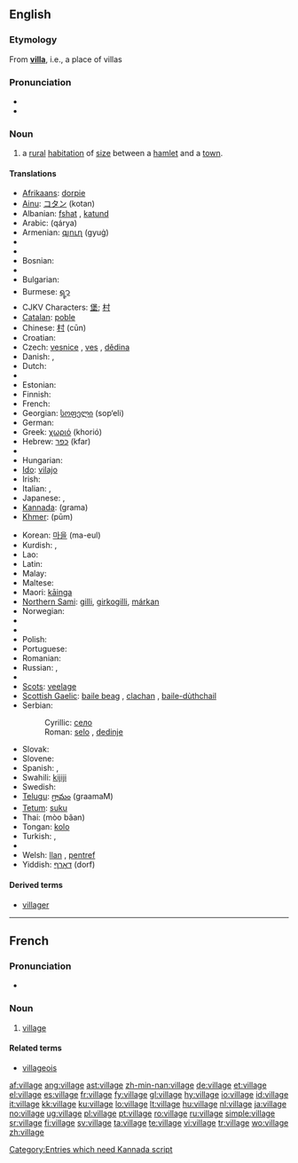 ==English==

{{rank|cry|step|turning|812|village|quickly|lie|supposed}}

===Etymology===
From '''[[villa]]''', i.e., a place of villas

===Pronunciation===
* {{IPA|/ˈvɪlədʒ/}}
* {{audio|en-us-village.ogg|Audio (US)}}

===Noun===
{{wikipedia}}
{{en-noun}}

# a [[rural]] [[habitation]] of [[size]] between a [[hamlet]] and a [[town]].

====Translations====
{{trans-top|a rural habitation of size between a hamlet and a town}}
* [[Afrikaans]]: [[dorpie]]
* [[Ainu]]: [[コタン]] (kotan)
* Albanian: [[fshat]] {{m}}, [[katund]] {{m}}
* Arabic: {{Arab|[[قرية]]}} (qárya) {{f}}
* Armenian: [[գյուղ]] (gyuġ)
* {{trreq|Basque}}
* {{trreq|Bengali}}
* Bosnian: {{t-|bs|selo|n}}
* {{trreq|Breton}}
* Bulgarian: {{t-|bg|село|n|sc=Cyrl}}
* Burmese: [[ရ့ာ]]
* CJKV Characters: [[堡]]; [[村]]
* [[Catalan]]: [[poble]] {{m}}
* Chinese: [[村]] (cūn)
* Croatian: {{t+|hr|selo|n}}
* Czech: [[vesnice]] {{f}}, [[ves]] {{f}}, [[dědina]] {{f}}
* Danish: {{t-|da|landsby|c}}, {{t-|da|by|c}}
* Dutch: {{t+|nl|dorp|n}}
* {{trreq|Esperanto}}
* Estonian: {{t-|et|küla}}
* Finnish: {{t+|fi|kylä}}
* French: {{t+|fr|village}}
* Georgian: [[სოფელი]] (sop‘eli)
* German: {{t+|de|Dorf|n}}
* Greek: [[χωριό]] (khorió) {{n}}
* Hebrew: [[כפר]] (kfar) {{m}}
* {{trreq|Hindi}}
* Hungarian: {{t+|hu|falu}}
* [[Ido]]: [[vilajo]]
* Irish: {{t+|ga|sráidbhaile|m|xs=Irish}}
* Italian: {{t+|it|villaggio|m}}, {{t+|it|borgo|m}}
* Japanese: {{t+|ja|村|sc=Jpan}}, {{t+|ja|むら|tr=mura|sc=Jpan}}
* [[Kannada]]: (grama)
* [[Khmer]]: {{Khmr|[[ភូមិ]]}} (pūm)
{{trans-mid}}
* Korean: [[마을]] (ma-eul)
* Kurdish: {{KUchar|[[دێ]]}}, {{KUchar|[[گوند]]}}
* Lao: {{t-|lo|ບ້ານ|tr=baan|sc=Laoo|xs=Lao}}
* Latin: {{t+|la|rus|n}}
* Malay: {{t+|ms|kampung|xs=Malay}}
* Maltese: {{t+|mt|villaġġ|xs=Maltese}}
* Maori: [[kāinga]]
* [[Northern Sami]]: [[gilli]], [[girkogilli]], [[márkan]]
* Norwegian: {{t+|no|landsby}}
* {{trreq|Old English}}
* {{trreq|Persian}}
* Polish: {{t+|pl|wieś|f}}
* Portuguese: {{t+|pt|aldeia|f}}
* Romanian: {{t+|ro|sat|n}}
* Russian: {{t+|ru|село|n|tr=seló|sc=Cyrl}}, {{t+|ru|деревня|f|tr=derévnja|sc=Cyrl}}
* {{trreq|Sanskrit}}
* [[Scots]]: [[veelage]]
* [[Scottish Gaelic]]: [[baile beag]] {{m}}, [[clachan]] {{m}}, [[baile-dùthchail]] {{m}}
* Serbian:
*: Cyrillic: [[село]] {{n}}
*: Roman: [[selo#Serbian|selo]] {{n}}, [[dedinje]]
* Slovak: {{t-|sk|dedina|f}}
* Slovene: {{t+|sl|vas|f}}
* Spanish: {{t-|es|aldea|f}}, {{t+|es|pueblo|m}}
* Swahili: [[kijiji]]
* Swedish: {{t+|sv|by|c}}
* [[Telugu]]: [[గ్రామం]] (graamaM)
* [[Tetum]]: [[suku]]
* Thai: {{Thai|[[หมู่บ้าน]]}} (mòo bâan)
* Tongan: [[kolo]]
* Turkish: {{t+|tr|köy}}, {{t+|tr|nahiye}}
* {{trreq|Vietnamese}}
* Welsh: [[llan]] {{f}}, [[pentref]] {{m}}
* Yiddish: [[דאָרף]] (dorf) {{n}}
{{trans-bottom}}

====Derived terms====
* [[villager]]

----

==French==

===Pronunciation===
* {{audio|Fr-village.ogg|Audio}}

===Noun===
{{infl|fr|noun|g=m}}

# [[#English|village]]

====Related terms====
* [[villageois]]

[[Category:Entries which need Kannada script]]

[[af:village]]
[[ang:village]]
[[ast:village]]
[[zh-min-nan:village]]
[[de:village]]
[[et:village]]
[[el:village]]
[[es:village]]
[[fr:village]]
[[fy:village]]
[[gl:village]]
[[hy:village]]
[[io:village]]
[[id:village]]
[[it:village]]
[[kk:village]]
[[ku:village]]
[[lo:village]]
[[lt:village]]
[[hu:village]]
[[nl:village]]
[[ja:village]]
[[no:village]]
[[ug:village]]
[[pl:village]]
[[pt:village]]
[[ro:village]]
[[ru:village]]
[[simple:village]]
[[sr:village]]
[[fi:village]]
[[sv:village]]
[[ta:village]]
[[te:village]]
[[vi:village]]
[[tr:village]]
[[wo:village]]
[[zh:village]]